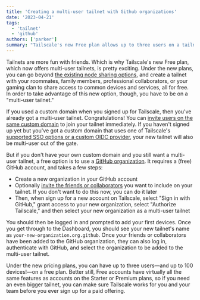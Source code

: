 ```yaml
---
title: 'Creating a multi-user tailnet with Github organizations'
date: '2023-04-21'
tags:
  - 'tailnet'
  - 'github'
authors: ['parker']
summary: "Tailscale's new Free plan allows up to three users on a tailnet. Here's how you can use Github organizations to make that happen."
---
```


Tailnets are more fun with friends. Which is why Tailscale's new Free plan, which now offers multi-user tailnets, is pretty exciting. Under the new plans, you can go beyond [the existing node sharing options](https://tailscale.com/kb/1084/sharing/), and create a tailnet with your roommates, family members, professional collaborators, or your gaming clan to share access to common devices and services, all for free. In order to take advantage of this new option, though, you have to be on a "multi-user tailnet."

If you used a custom domain when you signed up for Tailscale, then you've already got a multi-user tailnet. Congratulations! You can [invite users on the same custom domain](https://tailscale.com/kb/1064/invite-team-members/) to join your tailnet immediately. If you haven't signed up yet but you've got a custom domain that uses one of Tailscale's [supported SSO options or a custom OIDC provider](https://tailscale.com/kb/1013/sso-providers/), your new tailnet will also be multi-user out of the gate.

But if you don't have your own custom domain and you still want a multi-user tailnet, a free option is to use a [GitHub organization](https://docs.github.com/en/organizations/collaborating-with-groups-in-organizations/about-organizations). It requires a (free) GitHub account, and takes a few steps:

- Create a new organization in your GitHub account
- Optionally [invite the friends or collaborators](https://docs.github.com/en/organizations/managing-membership-in-your-organization/inviting-users-to-join-your-organization) you want to include on your tailnet. If you don't want to do this now, you can do it later
- Then, when sign up for a new account on Tailscale, select "Sign in with GitHub," grant access to your new organization, select "Authorize Tailscale," and then select your new organization as a multi-user tailnet

You should then be logged in and prompted to add your first devices. Once you get through to the Dashboard, you should see your new tailnet's name as `your-new-organization.org.github`. Once your friends or collaborators have been added to the GitHub organization, they can also log in, authenticate with GitHub, and select the organization to be added to the multi-user tailnet.

Under the new pricing plans, you can have up to three users—and up to 100 devices!—on a free plan. Better still, Free accounts have virtually all the same features as accounts on the Starter or Premium plans, so if you need an even bigger tailnet, you can make sure Tailscale works for you and your team before you ever sign up for a paid offering.
